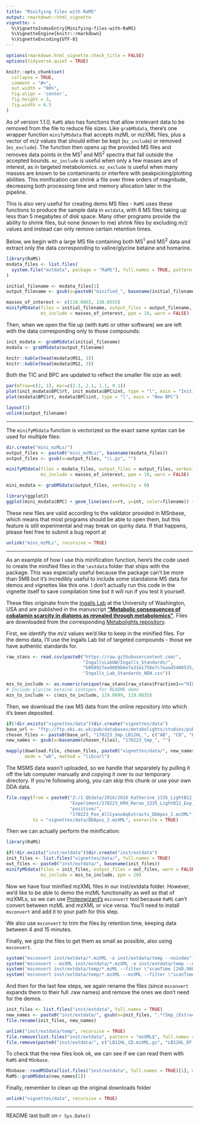 ```yaml
---
title: "Minifying files with RaMS"
output: rmarkdown::html_vignette
vignette: >
  %\VignetteIndexEntry{Minifying-files-with-RaMS}
  %\VignetteEngine{knitr::rmarkdown}
  %\VignetteEncoding{UTF-8}
---
```


<!-- This vignette is created from a .Rmd file: please edit that instead. -->

```r
options(rmarkdown.html_vignette.check_title = FALSE)
options(tidyverse.quiet = TRUE)

knitr::opts_chunk$set(
  collapse = TRUE,
  comment = "#>",
  out.width = "80%",
  fig.align = 'center',
  fig.height = 3,
  fig.width = 6.5
)
```

As of version 1.1.0, `RaMS` also has functions that allow irrelevant data to
be removed from the file to reduce file sizes. Like `grabMSdata`, there's one
wrapper function `minifyMSdata` that accepts mzML or mzXML files, plus a vector
of *m/z* values that should either be kept (`mz_include`) or removed 
(`mz_exclude`). The function then opens up the provided MS files and removes
data points in the MS^1^ and MS^2^ spectra that fall outside the accepted bounds.
`mz_include` is useful when only a few masses are of interest, as in targeted
metabolomics. `mz_exclude` is useful when many masses are known to be 
contaminants or interfere with peakpicking/plotting abilities. This minification
can shrink a file over three orders of magnitude, decreasing both
processing time and memory allocation later in the pipeline.

This is also very useful for creating demo MS files - `RaMS` uses these
functions to produce the sample data in `extdata`, with 6 MS files taking up
less than 5 megabytes of disk space. Many other programs provide the ability
to shrink files, but none (known to me) shrink files by excluding *m/z*
values and instead can only remove certain retention times.

Below, we begin with a large MS file containing both MS^1^ and MS^2^ data 
and extract only the data corresponding to
valine/glycine betaine and homarine.

```r
library(RaMS)
msdata_files <- list.files(
  system.file("extdata", package = "RaMS"), full.names = TRUE, pattern = "mzML"
)

initial_filename <- msdata_files[1]
output_filename <- gsub(x=paste0("minified_", basename(initial_filename)), "\\.gz", "")

masses_of_interest <- c(118.0865, 138.0555)
minifyMSdata(files = initial_filename, output_files = output_filename, 
             mz_include = masses_of_interest, ppm = 10, warn = FALSE)
```

Then, when we open the file up (with `RaMS` or other software) we are left with
the data corresponding only to those compounds:

```r
init_msdata <- grabMSdata(initial_filename)
msdata <- grabMSdata(output_filename)
```

```r
knitr::kable(head(msdata$MS1, 3))
knitr::kable(head(msdata$MS2, 3))
```

Both the TIC and BPC are updated to reflect the smaller file size as well:

```r
par(mfrow=c(2, 1), mar=c(2.1, 2.1, 1.1, 0.1))
plot(init_msdata$BPC$rt, init_msdata$BPC$int, type = "l", main = "Initial BPC")
plot(msdata$BPC$rt, msdata$BPC$int, type = "l", main = "New BPC")
```

```r
layout(1)
unlink(output_filename)
```

***

The `minifyMSdata` function is vectorized so the exact same syntax can be used for multiple files:

```r
dir.create("mini_mzMLs/")
output_files <- paste0("mini_mzMLs/", basename(msdata_files))
output_files <- gsub(x=output_files, "\\.gz", "")

minifyMSdata(files = msdata_files, output_files = output_files, verbosity = 0,
             mz_include = masses_of_interest, ppm = 10, warn = FALSE)
```

```r
mini_msdata <- grabMSdata(output_files, verbosity = 0)

library(ggplot2)
ggplot(mini_msdata$BPC) + geom_line(aes(x=rt, y=int, color=filename)) + theme_bw()
```

These new files are valid according to the validator provided in MSnbase, which
means that most programs should be able to open them, but this feature is still
experimental and may break on quirky data. If that happens, please feel free to
submit a bug report at 

```r
unlink("mini_mzMLs", recursive = TRUE)
```

***

As an example of how I use this minification function, here's the code used to
create the minified files in the `\extdata` folder that ships with the package.
This was especially useful because the package can't be more than 5MB but it's
incredibly useful to include some standalone MS data for demos and vignettes
like this one. I don't actually run this code in the vignette itself to save
compilation time but it will run if you test it yourself.

These files originate from the [Ingalls Lab](https://sites.google.com/view/anitra-ingalls) at the University of Washington, USA and are published in the manuscript [**"Metabolic consequences of cobalamin scarcity in diatoms as revealed through metabolomics"**](https://www.sciencedirect.com/science/article/pii/S1434461018301184). Files are downloaded from the corresponding [Metabolights repository](https://www.ebi.ac.uk/metabolights/MTBLS703/files).

First, we identify the *m/z* values we'd like to keep in the minified files. For
the demo data, I'll use the Ingalls Lab list of targeted compounds - those we
have authentic standards for.

```r
raw_stans <- read.csv(paste0("https://raw.githubusercontent.com/",
                             "IngallsLabUW/Ingalls_Standards/",
                             "b098927ea0089b6e7a31e1758e7c7eaad5408535/",
                             "Ingalls_Lab_Standards_NEW.csv"))

mzs_to_include <- as.numeric(unique(raw_stans[raw_stans$Fraction1=="HILICPos",]$m.z))
# Include glycine betaine isotopes for README demo
mzs_to_include <- c(mzs_to_include, 119.0899, 119.0835)
```

Then, we download the raw MS data from the online repository into which it's
been deposited.

```r
if(!dir.exists("vignettes/data"))dir.create("vignettes/data")
base_url <- "ftp://ftp.ebi.ac.uk/pub/databases/metabolights/studies/public/MTBLS703/"
chosen_files <- paste0(base_url, "170223_Smp_LB12HL_", c("AB", "CD", "EF"), "_pos.mzXML")
new_names <- gsub(x=basename(chosen_files), "170223_Smp_", "")

mapply(download.file, chosen_files, paste0("vignettes/data/", new_names), 
       mode = "wb", method = "libcurl")
```

The MSMS data wasn't uploaded, so we handle that separately by pulling it off
the lab computer manually and copying it over to our temporary directory. If
you're following along, you can skip this chunk or use your own DDA data.

```r
file.copy(from = paste0("Z:/1_QEdata/2016/2016_Katherine_1335_LightB12_",
                        "Experiment/170223_KRH_Rerun_1335_LightB12_Exp_HILIC/",
                        "positive/",
                        "170223_Poo_AllCyanoAqExtracts_DDApos_2.mzXML"),
          to = "vignettes/data/DDApos_2.mzXML", overwrite = TRUE)
```

Then we can actually perform the minification:

```r
library(RaMS)

if(!dir.exists("inst/extdata"))dir.create("inst/extdata")
init_files <- list.files("vignettes/data/", full.names = TRUE)
out_files <- paste0("inst/extdata/", basename(init_files))
minifyMSdata(files = init_files, output_files = out_files, warn = FALSE,
             mz_include = mzs_to_include, ppm = 20)
```

Now we have four minified mzXML files in our inst/extdata folder. However, we'd
like to be able to demo the mzML functionality as well as that of mzXMLs, so
we can use [Proteowizard's](http://proteowizard.sourceforge.net/tools.shtml) 
`msconvert` tool because `RaMS` can't convert between mzML and mzXML or vice 
versa. You'll need to install `msconvert` and add it to your path for this
step.

We also use `msconvert` to trim the files by retention time, keeping data 
between 4 and 15 minutes.

Finally, we gzip the files to get them as small as possible, also using `msconvert`.

```r
system("msconvert inst/extdata/*.mzXML -o inst/extdata/temp --noindex")
system("msconvert --mzXML inst/extdata/*.mzXML -o inst/extdata/temp --noindex")
system('msconvert inst/extdata/temp/*.mzML --filter \"scanTime [240,900]\" -o inst/extdata -g')
system('msconvert inst/extdata/temp/*.mzXML --mzXML --filter \"scanTime [240,900]\" -o inst/extdata -g')
```

And then for the last few steps, we again rename the files (since `msconvert`
expands them to their full .raw names) and remove the ones we don't need for
the demos.

```r
init_files <- list.files("inst/extdata", full.names = TRUE)
new_names <- paste0("inst/extdata/", gsub(x=init_files, ".*(Smp_|Extracts_)", ""))
file.rename(init_files, new_names)

unlink("inst/extdata/temp", recursive = TRUE)
file.remove(list.files("inst/extdata", pattern = "mzXML$", full.names = TRUE))
file.remove(paste0("inst/extdata/", c("LB12HL_CD.mzXML.gz", "LB12HL_EF.mzXML.gz")))
```

To check that the new files look ok, we can see if we can read them with `RaMS`
and `MSnbase`.

```r
MSnbase::readMSData(list.files("inst/extdata", full.names = TRUE)[1], msLevel. = 1)
RaMS::grabMSdata(new_names[1])
```

Finally, remember to clean up the original downloads folder

```r
unlink("vignettes/data", recursive = TRUE)
```

***

README last built on `r Sys.Date()`
